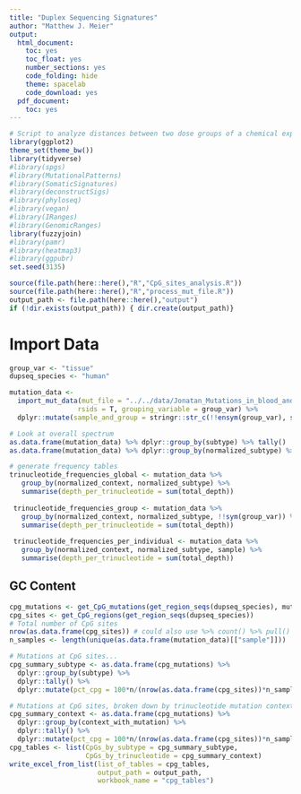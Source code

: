 ```yaml
---
title: "Duplex Sequencing Signatures"
author: "Matthew J. Meier"
output:
  html_document:
    toc: yes
    toc_float: yes
    number_sections: yes
    code_folding: hide
    theme: spacelab
    code_download: yes
  pdf_document:
    toc: yes
---
```


```r
# Script to analyze distances between two dose groups of a chemical exposure using trinucleotide mutational patterns
library(ggplot2)
theme_set(theme_bw())
library(tidyverse)
#library(spgs)
#library(MutationalPatterns)
#library(SomaticSignatures)
#library(deconstructSigs)
#library(phyloseq)
#library(vegan)
#library(IRanges)
#library(GenomicRanges)
library(fuzzyjoin)
#library(pamr)
#library(heatmap3)
#library(ggpubr)
set.seed(3135)

source(file.path(here::here(),"R","CpG_sites_analysis.R"))
source(file.path(here::here(),"R","process_mut_file.R"))
output_path <- file.path(here::here(),"output")
if (!dir.exists(output_path)) { dir.create(output_path)}
```

# Import Data

```r
group_var <- "tissue"
dupseq_species <- "human"

mutation_data <-
  import_mut_data(mut_file = "../../data/Jonatan_Mutations_in_blood_and_sperm_samples_221021_MM.txt",
                 rsids = T, grouping_variable = group_var) %>%
  dplyr::mutate(sample_and_group = stringr::str_c(!!ensym(group_var), sample, sep = "_"))

```

```r

# Look at overall spectrum
as.data.frame(mutation_data) %>% dplyr::group_by(subtype) %>% tally()
as.data.frame(mutation_data) %>% dplyr::group_by(normalized_subtype) %>% tally()

# generate frequency tables
trinucleotide_frequencies_global <- mutation_data %>%
   group_by(normalized_context, normalized_subtype) %>%
   summarise(depth_per_trinucleotide = sum(total_depth))
 
 trinucleotide_frequencies_group <- mutation_data %>%
   group_by(normalized_context, normalized_subtype, !!sym(group_var)) %>%
   summarise(depth_per_trinucleotide = sum(total_depth))
 
 trinucleotide_frequencies_per_individual <- mutation_data %>%
   group_by(normalized_context, normalized_subtype, sample) %>%
   summarise(depth_per_trinucleotide = sum(total_depth))

```

## GC Content

```r
cpg_mutations <- get_CpG_mutations(get_region_seqs(dupseq_species), mutation_data)
cpg_sites <- get_CpG_regions(get_region_seqs(dupseq_species))
# Total number of CpG sites
nrow(as.data.frame(cpg_sites)) # could also use %>% count() %>% pull()
n_samples <- length(unique(as.data.frame(mutation_data)[["sample"]]))

# Mutations at CpG sites...
cpg_summary_subtype <- as.data.frame(cpg_mutations) %>%
  dplyr::group_by(subtype) %>%
  dplyr::tally() %>%
  dplyr::mutate(pct_cpg = 100*n/(nrow(as.data.frame(cpg_sites))*n_samples))

# Mutations at CpG sites, broken down by trinucleotide mutation context
cpg_summary_context <- as.data.frame(cpg_mutations) %>%
  dplyr::group_by(context_with_mutation) %>%
  dplyr::tally() %>%
  dplyr::mutate(pct_cpg = 100*n/(nrow(as.data.frame(cpg_sites))*n_samples))
cpg_tables <- list(CpGs_by_subtype = cpg_summary_subtype,
                   CpGs_by_trinucleotide = cpg_summary_context)
write_excel_from_list(list_of_tables = cpg_tables,
                      output_path = output_path,
                      workbook_name = "cpg_tables")

```


<div class="tocify-extend-page" data-unique="tocify-extend-page" style="height: 0;"></div>
